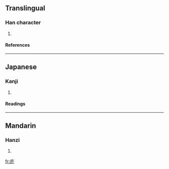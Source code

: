 ==Translingual==
===Han character===
{{Han char|rn=53|rad=广|as=04|sn=7|four=0022<sub>1</sub>|canj=戈竹一中 (IHML)}}
# {{defn|Han|sort=广04}}
====References====
{{Han ref|kx=0343.290|dkj=09247|hdz=20875.060|uh=5E8D|ud=24205|bh=CAD1|bd=51921}}
----
==Japanese==
===Kanji===
{{ja-kanji|grade=|rs=广04}}
# {{defn|Japanese}} 
====Readings====
{{ja-readings|on=[[はい]] (hai), [[へ]] (he)|kun=}}
----
==Mandarin==
===Hanzi===
{{cmn-hanzi|pin=[[bài]] (bai4)|wg=pai<sup>4</sup>}}
# {{defn|Mandarin}}

[[fr:庍]]